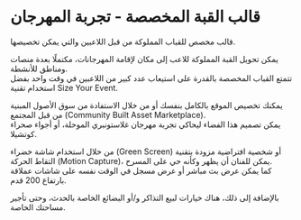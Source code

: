 #  قالب القبة المخصصة - تجربة المهرجان  

قالب مخصص للقباب المملوكة من قبل اللاعبين والتي يمكن تخصيصها.  

يمكن تحويل القبة المملوكة للاعب إلى مكان لإقامة المهرجانات، مكتملًا بعدة منصات ومناطق للأنشطة.  
تتمتع القباب المخصصة بالقدرة على استيعاب عدد كبير من اللاعبين في وقت واحد بفضل استخدام تقنية Size Your Event.  

يمكنك تخصيص الموقع بالكامل بنفسك أو من خلال الاستفادة من سوق الأصول المبنية من قبل المجتمع (Community Built Asset Marketplace).  
يمكن تصميم هذا الفضاء ليحاكي تجربة مهرجان غلاستونبري الموحلة، أو أجواء صحراء كوتشيلا.  

من خلال استخدام شاشة خضراء (Green Screen) أو شخصية افتراضية مزودة بتقنية التقاط الحركة (Motion Capture)، يمكن للفنان أن يظهر وكأنه حي على المسرح.  
كما يمكن عرض بث مباشر أو عرض مسجل في الوقت نفسه على شاشات عملاقة بارتفاع 200 قدم.  

بالإضافة إلى ذلك، هناك خيارات لبيع التذاكر و/أو البضائع الخاصة بالحدث، وحتى تأجير مساحتك الخاصة.  
